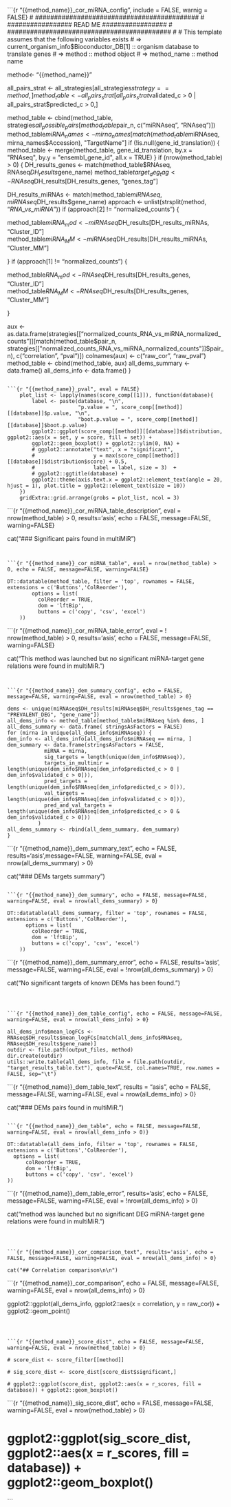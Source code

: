 ```{r "{{method_name}}_cor_miRNA_config", include = FALSE, warnig = FALSE}
# ###########################################
# ################# READ ME #################
# ###########################################
#
# This template assumes that the following variables exists
# => current_organism_info$Bioconductor_DB[1] :: organism database to translate genes
# => method :: method object
# => method_name :: method name
  
  method<- "{{method_name}}"

 all_pairs_strat <- all_strategies[all_strategies$strategy == method, ]
method_table <- all_pairs_strat[all_pairs_strat$validated_c > 0 | 
                              all_pairs_strat$predicted_c > 0,]

method_table <- cbind(method_table, strategies$all_possible_pairs[method_table$pair_n, c("miRNAseq", "RNAseq")])
method_table$miRNA_names <- mirna_names[match(method_table$miRNAseq, mirna_names$Accession), "TargetName"]
if (!is.null(gene_id_translation)) {
method_table <- merge(method_table, gene_id_translation, by.x = "RNAseq", by.y = "ensembl_gene_id", all.x = TRUE)
}
if (nrow(method_table) > 0) {
DH_results_genes <- match(method_table$RNAseq, RNAseq$DH_results$gene_name)
method_table$target_deg_tag <- RNAseq$DH_results[DH_results_genes, "genes_tag"]

DH_results_miRNAs <- match(method_table$miRNAseq, miRNAseq$DH_results$gene_name)
approach <- unlist(strsplit(method, "_RNA_vs_miRNA_"))
if (approach[2] != "normalized_counts") {

  method_table$miRNA_mod <- miRNAseq$DH_results[DH_results_miRNAs, "Cluster_ID"]    
  method_table$miRNA_MM <- miRNAseq$DH_results[DH_results_miRNAs, "Cluster_MM"]  

}
if (approach[1] != "normalized_counts") {
  
  method_table$RNA_mod <- RNAseq$DH_results[DH_results_genes, "Cluster_ID"]    
  method_table$RNA_MM <- RNAseq$DH_results[DH_results_genes, "Cluster_MM"]  

}



aux <- as.data.frame(strategies[["normalized_counts_RNA_vs_miRNA_normalized_counts"]][match(method_table$pair_n, strategies[["normalized_counts_RNA_vs_miRNA_normalized_counts"]]$pair_n), c("correlation", "pval")])
colnames(aux) <- c("raw_cor", "raw_pval")
method_table <- cbind(method_table, aux)
all_dems_summary <- data.frame()
all_dems_info <- data.frame()
}
```

```{r "{{method_name}}_pval", eval = FALSE}
    plot_list <- lapply(names(score_comp[[1]]), function(database){
        label <- paste(database, "\n", 
                       "p.value = ", score_comp[[method]][[database]]$p.value, "\n", 
                       "boot.p.value = ", score_comp[[method]][[database]]$boot.p.value)
        ggplot2::ggplot(score_comp[[method]][[database]]$distribution, ggplot2::aes(x = set, y = score, fill = set)) + 
        ggplot2::geom_boxplot() + ggplot2::ylim(0, NA) + 
        # ggplot2::annotate("text", x = "significant", 
        #                   y = max(score_comp[[method]][[database]]$distribution$score) + 0.5,
        #                   label = label, size = 3)  +
        # ggplot2::ggtitle(database) + 
        ggplot2::theme(axis.text.x = ggplot2::element_text(angle = 20, hjust = 1), plot.title = ggplot2::element_text(size = 10))
    })
    gridExtra::grid.arrange(grobs = plot_list, ncol = 3)
```

```{r "{{method_name}}_cor_miRNA_table_description", eval = nrow(method_table) > 0, results='asis', echo = FALSE, message=FALSE, warning=FALSE}

cat("### Significant pairs found in multiMiR\n\n")

```


```{r "{{method_name}}_cor_miRNA_table", eval = nrow(method_table) > 0, echo = FALSE, message=FALSE, warning=FALSE}

DT::datatable(method_table, filter = 'top', rownames = FALSE, extensions = c('Buttons','ColReorder'),
        options = list(
          colReorder = TRUE,
          dom = 'lftBip',
          buttons = c('copy', 'csv', 'excel')
    ))
```


```{r "{{method_name}}_cor_miRNA_table_error", eval = ! nrow(method_table) > 0, results='asis', echo = FALSE, message=FALSE, warning=FALSE}

cat("This method was launched but no significant miRNA-target gene relations were found in multiMiR.\n")

```


```{r "{{method_name}}_dem_summary_config", echo = FALSE, message=FALSE, warning=FALSE, eval = nrow(method_table) > 0}

dems <- unique(miRNAseq$DH_results[miRNAseq$DH_results$genes_tag == "PREVALENT_DEG", "gene_name"])
all_dems_info <- method_table[method_table$miRNAseq %in% dems, ]
all_dems_summary <- data.frame( stringsAsFactors = FALSE)
for (mirna in unique(all_dems_info$miRNAseq)) {
dem_info <- all_dems_info[all_dems_info$miRNAseq == mirna, ]
dem_summary <- data.frame(stringsAsFactors = FALSE,
            miRNA = mirna,
            sig_targets = length(unique(dem_info$RNAseq)),
            targets_in_multimir = length(unique(dem_info$RNAseq[dem_info$predicted_c > 0 | dem_info$validated_c > 0])),
            pred_targets = length(unique(dem_info$RNAseq[dem_info$predicted_c > 0])),
            val_targets = length(unique(dem_info$RNAseq[dem_info$validated_c > 0])),
            pred_and_val_targets = length(unique(dem_info$RNAseq[dem_info$predicted_c > 0 & dem_info$validated_c > 0]))
          )
all_dems_summary <- rbind(all_dems_summary, dem_summary)
}
```

```{r "{{method_name}}_dem_summary_text", echo = FALSE,  results='asis',message=FALSE, warning=FALSE, eval = nrow(all_dems_summary) > 0}

cat("### DEMs targets summary\n\n")

```

```{r "{{method_name}}_dem_summary", echo = FALSE, message=FALSE, warning=FALSE, eval = nrow(all_dems_summary) > 0}

DT::datatable(all_dems_summary, filter = 'top', rownames = FALSE, extensions = c('Buttons','ColReorder'),
      options = list(
        colReorder = TRUE,
        dom = 'lftBip',
        buttons = c('copy', 'csv', 'excel')
    ))

```

```{r "{{method_name}}_dem_summary_error", echo = FALSE, results='asis', message=FALSE, warning=FALSE, eval = !nrow(all_dems_summary) > 0}

cat("No significant targets of known DEMs has been found.\n")

```



```{r "{{method_name}}_dem_table_config", echo = FALSE, message=FALSE, warning=FALSE, eval = nrow(all_dems_info) > 0}

all_dems_info$mean_logFCs <- RNAseq$DH_results$mean_logFCs[match(all_dems_info$RNAseq, RNAseq$DH_results$gene_name)]
outdir <- file.path(output_files, method)
dir.create(outdir)
utils::write.table(all_dems_info, file = file.path(outdir, "target_results_table.txt"), quote=FALSE, col.names=TRUE, row.names = FALSE, sep="\t")

```

```{r "{{method_name}}_dem_table_text", results = "asis", echo = FALSE, message=FALSE, warning=FALSE, eval = nrow(all_dems_info) > 0}

cat("\n### DEMs pairs found in multiMiR.\n")

```

```{r "{{method_name}}_dem_table", echo = FALSE, message=FALSE, warning=FALSE, eval = nrow(all_dems_info > 0)}

DT::datatable(all_dems_info, filter = 'top', rownames = FALSE, extensions = c('Buttons','ColReorder'),
  options = list(
      colReorder = TRUE,
      dom = 'lftBip',
      buttons = c('copy', 'csv', 'excel')
))

``` 

```{r "{{method_name}}_dem_table_error", results='asis', echo = FALSE, message=FALSE, warning=FALSE, eval = !nrow(all_dems_info) > 0}

cat("\nThis method was launched but no significant DEG miRNA-target gene relations were found in multiMiR.\n")

```



```{r "{{method_name}}_cor_comparison_text", results='asis', echo = FALSE, message=FALSE, warning=FALSE, eval = nrow(all_dems_info) > 0}

cat("## Correlation comparison\n\n")

```
```{r "{{method_name}}_cor_comparison", echo = FALSE, message=FALSE, warning=FALSE, eval = nrow(all_dems_info) > 0}

ggplot2::ggplot(all_dems_info, ggplot2::aes(x = correlation, y = raw_cor)) + ggplot2::geom_point() 

```  



```{r "{{method_name}}_score_dist", echo = FALSE, message=FALSE, warning=FALSE, eval = nrow(method_table) > 0}

# score_dist <- score_filter[[method]]

# sig_score_dist <- score_dist[score_dist$significant,]

# ggplot2::ggplot(score_dist, ggplot2::aes(x = r_scores, fill = database)) + ggplot2::geom_boxplot()

```

```{r "{{method_name}}_sig_score_dist", echo = FALSE, message=FALSE, warning=FALSE, eval = nrow(method_table) > 0}

# ggplot2::ggplot(sig_score_dist, ggplot2::aes(x = r_scores, fill = database)) + ggplot2::geom_boxplot()

```



